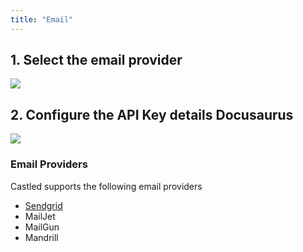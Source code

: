 ```yaml
---
title: "Email"
---
```


## 1. Select the email provider

![](/images/email-1.png)

## 2. Configure the API Key details Docusaurus

![](/images/email-2.png)

### Email Providers

Castled supports the following email providers

- [Sendgrid](/getting-started/channel-setup/sendgrid)
- MailJet
- MailGun
- Mandrill

